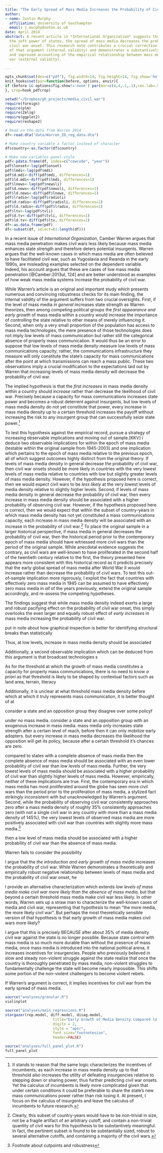 ```yaml
---
title: "The Early Spread of Mass Media Increases the Probability of Civil War: A Research Note"
author:
- name: Justin Murphy
  affiliation: University of Southampton
  email: j.murphy@soton.ac.uk
date: April 2014
abstract: A recent article in *International Organization* suggests that by enhancing
  the soft power of states, the spread of mass media decreases the probability of
  civil war onset. This research note contributes a crucial correction to the logic
  of that argument (internal validity) and demonstrates a substantively different
  and improved accounting of the empirical relationship between mass media and civil
  war (external validity).

...
```


```r
opts_chunk$set(dev=c("pdf"), fig.width=14, fig.height=14, fig.show='hold', fig.lp="fig:", par=TRUE, echo=FALSE, results="hide", message=FALSE, warning=FALSE, error=FALSE)
knit_hooks$set(par=function(before, options, envir){
if (before && options$fig.show!='none') par(mar=c(4,4,.1,.1),cex.lab=.95,cex.axis=.9,mgp=c(2,.7,0),tcl=-.3)
}, crop=hook_pdfcrop)  
```

```r
setwd("~/Dropbox/gh_projects/media_civil_war")
require(foreign)
require(plm)
require(Zelig)
require(ggplot2)
require(reshape2)

# Read in the data from Warren 2014
df<-read.dta("data/Warren_IO_reg_data.dta")

# Make country variable a factor instead of character
df$country<-as.factor(df$country)

# Make new variables panel-style
pdf<-pdata.frame(df, index=c("cowcode", "year"))
pdf$lonset<-lag(pdf$onset)
pdf$lmdi<-lag(pdf$mdi)
pdf$d.mdi<-diff(pdf$mdi, differences=1)
pdf$ld.mdi<-diff(pdf$lmdi, differences=1)
pdf$lnews<-lag(pdf$newsli)
pdf$d.news<-diff(pdf$newsli, differences=1)
pdf$ld.news<-diff(pdf$lnews, differences=1)
pdf$lradio<-lag(pdf$radioli)
pdf$d.radio<-diff(pdf$radioli, differences=1)
pdf$ld.radio<-diff(pdf$lradio, differences=1)
pdf$ltv<-lag(pdf$tvli)
pdf$d.tv<-diff(pdf$tvli, differences=1)
pdf$ld.tv<-diff(pdf$ltv, differences=1)
df<-as.data.frame(pdf)
df<-subset(df, select=(1:length(df)))
```

In a recent issue of *International Organization*, Camber Warren argues that mass media penetration makes civil wars less likely because mass media enhances state strength and therefore deters potential insurgents. Warren argues that the well-known cases in which mass media are often believed to have facilitated civil war, such as Yugoslavia and Rwanda in the early 1990s, are misleading examples selected on the dependent variable. Indeed, his account argues that these are cases of low mass media penetration [@Camber:2013ul, 124] and are better understood as examples of how weak mass media systems increase the probability of civil war.

While Warren's article is an original and important study which presents numerous and convincing robustness checks for its main finding, the internal validity of the argument suffers from two crucial oversights. First, if the level of mass media *in general* increases state strength as Warren theorizes, then among competing political groups the *first appearance and early growth* of mass media within a country would increase the importance of controlling the state relative to other means of merely influencing it. Second, when only a very small proportion of the population has access to mass media technologies, the mere presence of those technologies does not imply low levels of mass communication but rather still the categorical absence of properly mass communication. It would thus be an error to suppose that low levels of mass media density measure low levels of mass communications capacity; rather, the communications infrastructure they measure will only constitute the state's capacity for mass communications after the point at which transmissions can reach a mass public. These two observations imply a crucial modification to the expectations laid out by Warren that increasing levels of mass media density will decrease the probability of civil war.

The implied hypothesis is that the *first increases* in mass media density within a country should *increase* rather than decrease the likelihood of civil war. Precisely because a capacity for mass communications increases state power and becomes a robust deterrent against insurgents, but low levels of mass media density do not yet constitute that power, every increase in mass media density up to a certain threshold increases the payoff without increasing the risk to any insurgent group that can successfully seize state power.^[It stands to reason that the same logic characterizes the incentives of incumbents, as each increase in mass media density up to that threshold also increases the utility of defeating insurgencies relative to stepping down or sharing power, thus further predicting civil war onsets. Yet the calculus of incumbents is likely more complicated given that under certain conditions it could be preferable to share the state's new mass communications power rather than risk losing it. At present, I focus on the calculus of insurgents and leave the calculus of incumbents to future research.] 

To test this hypothesis against the empirical record, pursue a strategy of increasing observable implications and moving out of sample.[KKV] I deduce two observable implications for within the epoch of mass media (testable within the original sample from 1945-2003) and one implication which pertains to the epoch of mass media relative to the previous epoch, all of which suggest outcomes highly distinct from the original theory. If levels of mass media density in general decrease the probability of civil war, then civil war onsets should be more likely in countries with the very lowest levels of mass media relative to countries with low but slightly greater levels of mass media density. However, if the hypothesis proposed here is correct, then we would expect civil wars to be *less likely* at the very lowest levels of media density relative to slightly higher levels. Second, if levels of mass media density in general decrease the probability of civil war, then every increase in mass media density should be associated with a higher probability of observing civil war. However, if the hypothesis proposed here is correct, then we would expect that within the subset of country-years in which mass media density has not yet constituted a mass communications capacity, each increase in mass media density will be associated with an increase in the probability of civil war.^[Clearly, this subset of country-years would have to be non-trivial in size, not be a fragile artifact of an arbitrary cutoff, and contain a non-trivial quantity of civil wars for this hypothesis to be substantively meaningful. In fact, the pertinent subset is found to be substantially sized, robust to several alternative cutoffs, and containing a majority of the civil wars.] To place the original sample in a larger historical perspective, if mass media in general decreases the probability of civil war, then the historical period prior to the contemporary epoch of mass media should have witnessed more civil wars than the period of the original sample. While anecdotal evidence suggests the contrary, as civil wars are well-known to have proliferated in the second half of the twentieth century relative to the first, the theory presented here appears more consistent with this historical record as it predicts precisely that the early global spread of mass media after World War II would increase rather than decrease the probability of civil wars. To test this out-of-sample implication more rigorously, I exploit the fact that countries with effectively zero mass media in 1945 can be assumed to have effectively zero mass media in *all* of the years previously, extend the original sample accordingly, and re-assess the competing hypotheses.

The findings suggest that while mass media density indeed exerts a large and robust pacifying effect on the probability of civil war onset, this simply overlooks the even larger and equally robust effect of *early increases* in mass media increasing the probability of civil war. 


put in note about how graphical inspection is better for identifying structural breaks than statistically

Thus, at low levels, increase in mass media density should be associated





Additionally, a second observable implication which can be deduced from this argument is that broadcast technologies s

As for the threshold at which the growth of mass media constitutes a capacity for properly mass communications, there is no need to know *a priori* as that threshold is likely to be shaped by contextual factors such as land area, terrain, literacy

Additionally, it is unclear at what threshold mass media density before which at which it truly represents mass communication, it is better thought of at

consider a state and an opposition group
they disagree over some policyf

under no mass media.
consider a state and an opposition group with an exogenous increase in mass media.
mass media only increases state strength after a certain level of reach, before then it can only mobilize early adopters.
but every increase in mass media decreases the likelihood the opposition will get its policy, because after a certain threshold it's chances are zero.


compared to states with a complete absence of mass media 
then the complete absence of mass media should be associated with an even lower probability of civil war than low levels of mass media. Further, the very lowest levels of mass media should be associated with a higher probability of civil war than slightly higher levels of mass media. However, empirically, neither of these implications are true. First, the contemporary era in which mass media has most proliferated around the globe has seen more civil wars than the period prior to the proliferation of mass media, a stylized fact strikingly inconsistent with but unacknowledged by Warren's argument. Second, while the probability of observing civil war consistently approaches zero after a mass media density of roughly 35% consistently approaches zero (with not a single civil war in any country with more than a mass media density of 145%), the very lowest levels of observed mass media are more positively associated with civil war than countries with slightly more mass media.^[Footnote about cutpoints and robustness]

then a low level of mass media should be associated with a higher probability of civil war than the absence of mass media.

Warren fails to consider the possibility 

I argue that the *the introduction and early growth of mass media* increases the probability of civil war. While Warren demonstrates a theoretically and empirically robust negative relationship between levels of mass media and the probability of civil war onset, he 

I provide an alternative characterization which extends    *low levels of mass media make civil war more likely than the absence of mass media,* but that beyond a certain threshold mass media make civil war less likely. In other words, Warren sets up a straw man to characterize the well-known cases of media and civil war, representing that hypothesis to mean "the more media, the more likely civil war". But perhaps the most theoretically sensible version of that hypothesis is that early growth of mass media makes civil wars more likely?

I argue that this is precisely BECAUSE after about 35% of media density civil war against the state is no longer possible. Because state control with mass media is so much more durable than without the presence of mass media, once mass media is introduced into the national political arena, it increases incentives for insurgencies. People who previously believed in slow and steady
non-violent struggle against the state realize that once the country is thoroughly penetrated by mass media, non-violent struggles to fundamentally challenge the state will become nearly impossible. This shifts some portion of the non-violent challengers to become violent rebels.

If Warren's argument is correct, it implies incentives for civil war from the early spread of mass media.


 
 
```r
source("analyses/granular.R")
violinplot
```

```r
source("analyses/main_regressions.R")
stargazer(rep.model, diff.model, disag.model,
                      title="Early Growth of Media Density Compared to Media Density in General",
                      digits = 2,
                      style = "apsr",
                      font.size="footnotesize",
                      header=FALSE)
```
 
 
```r
source("analyses/full_panel_plot.R")
full_panel_plot
```

